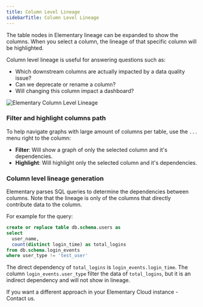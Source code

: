 ```yaml
---
title: Column Level Lineage
sidebarTitle: Column Level Lineage
---
```


<Snippet file="cloud/cloud-feature-tag.mdx" />
The table nodes in Elementary lineage can be expanded to show the columns. When you
select a column, the lineage of that specific column will be highlighted.

Column level lineage is useful for answering questions such as:

- Which downstream columns are actually impacted by a data quality issue?
- Can we deprecate or rename a column?
- Will changing this column impact a dashboard?

<Frame>
  <img
    src="https://res.cloudinary.com/diuctyblm/image/upload/v1700474778/CLL-for-docs_bcsvcb.gif"
    alt="Elementary Column Level Lineage"
  />
</Frame>

### Filter and highlight columns path

To help navigate graphs with large amount of columns per table, use the `...` menu right to the column:

- **Filter**: Will show a graph of only the selected column and it's dependencies.
- **Highlight**: Will highlight only the selected column and it's dependencies.

### Column level lineage generation

Elementary parses SQL queries to determine the dependencies between columns.
Note that the lineage is only of the columns that directly contribute data to the column.

For example for the query:

```sql
create or replace table db.schema.users as
select
  user_name,
  count(distinct login_time) as total_logins
from db.schema.login_events
where user_type != 'test_user'
```

The direct dependency of `total_logins` is `login_events.login_time`.
The column `login_events.user_type` filter the data of `total_logins`, but it is an indirect dependency and will not show in lineage.

If you want a different approach in your Elementary Cloud instance - Contact us.
